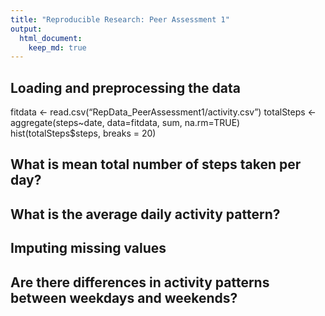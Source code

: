 ```yaml
---
title: "Reproducible Research: Peer Assessment 1"
output: 
  html_document:
    keep_md: true
---
```



## Loading and preprocessing the data

fitdata <- read.csv("RepData_PeerAssessment1/activity.csv")
totalSteps <- aggregate(steps~date, data=fitdata, sum, na.rm=TRUE)
hist(totalSteps$steps, breaks = 20)

## What is mean total number of steps taken per day?



## What is the average daily activity pattern?



## Imputing missing values



## Are there differences in activity patterns between weekdays and weekends?
